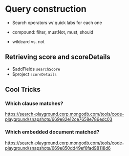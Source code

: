 
# Query construction

* Search operators w/ quick labs for each one
* compound: filter, mustNot, must, should

* wildcard vs. not    

## Retrieving score and scoreDetails
* $addFields `searchScore`
* $project `scoreDetails`

## Cool Tricks

### Which clause matches?
https://search-playground.corp.mongodb.com/tools/code-playground/snapshots/669e82e12ce7658e786edc03

### Which embedded document matched?
https://search-playground.corp.mongodb.com/tools/code-playground/snapshots/669e850dd49ef6fad98118d6
